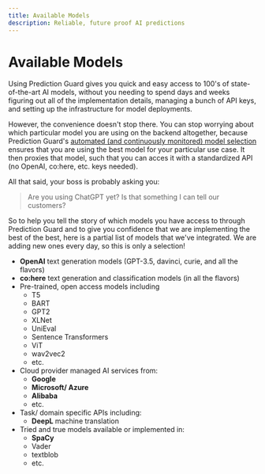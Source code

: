```yaml
---
title: Available Models
description: Reliable, future proof AI predictions
---
```


# Available Models

Using Prediction Guard gives you quick and easy access to 100's of state-of-the-art AI models, without you needing to spend
days and weeks figuring out all of the implementation details, managing a bunch of API keys, and setting up the infrastructure
for model deployments. 

However, the convenience doesn't stop there. You can stop worrying about which particular model you are using on the backend 
altogether, because Prediction Guard's [automated (and continuously monitored) model selection](/#3-create-your-first-proxy-inference-endpoint) ensures that you are 
using the best model for your particular use case. It then proxies that model, such that you can acces it with 
a standardized API (no OpenAI, co:here, etc. keys needed).  

All that said, your boss is probably asking you: 

> Are you using ChatGPT yet? Is that something I can tell our customers?

So to help you tell the story of which models you have access to through Prediction Guard and to give you confidence that
we are implementing the best of the best, here is a partial list of models that we've integrated. We are adding new ones
every day, so this is only a selection!

- **OpenAI** text generation models (GPT-3.5, davinci, curie, and all the flavors)
- **co:here** text generation and classification models (in all the flavors)
- Pre-trained, open access models including
    - T5
    - BART
    - GPT2
    - XLNet
    - UniEval
    - Sentence Transformers
    - ViT
    - wav2vec2
    - etc.
- Cloud provider managed AI services from:
    - **Google**
    - **Microsoft/ Azure**
    - **Alibaba**
    - etc.
- Task/ domain specific APIs including:
    - **DeepL** machine translation
- Tried and true models available or implemented in:
    - **SpaCy**
    - Vader
    - textblob
    - etc.
